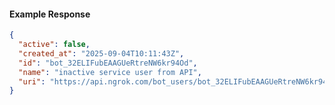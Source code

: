 
#### Example Response

```json
{
  "active": false,
  "created_at": "2025-09-04T10:11:43Z",
  "id": "bot_32ELIFubEAAGUeRtreNW6kr94Od",
  "name": "inactive service user from API",
  "uri": "https://api.ngrok.com/bot_users/bot_32ELIFubEAAGUeRtreNW6kr94Od"
}
```
